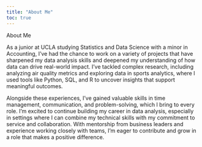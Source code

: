 ```yaml
---
title: "About Me"
toc: true
---
```


About Me

As a junior at UCLA studying Statistics and Data Science with a minor in Accounting, I’ve had the chance to work on a variety of projects that have sharpened my data analysis skills and deepened my understanding of how data can drive real-world impact. I’ve tackled complex research, including analyzing air quality metrics and exploring data in sports analytics, where I used tools like Python, SQL, and R to uncover insights that support meaningful outcomes.

Alongside these experiences, I’ve gained valuable skills in time management, communication, and problem-solving, which I bring to every role. I’m excited to continue building my career in data analysis, especially in settings where I can combine my technical skills with my commitment to service and collaboration. With mentorship from business leaders and experience working closely with teams, I’m eager to contribute and grow in a role that makes a positive difference.
